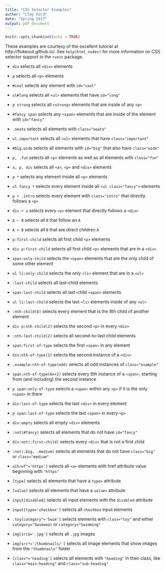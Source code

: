 ---
title: "CSS Selector Examples"
author: "Clay Ford"
date: "Spring 2017"
output: pdf_document
---

```{r setup, include=FALSE}
knitr::opts_chunk$set(echo = TRUE)
```

These examples are courtesy of the excellent tutorial at http://flukeout.github.io/. See `help(html_nodes)` for more information on CSS selector support in the `rvest` package.

- `div` selects all `<div>` elements
- `p` selects all `<p>` elements

- `#cool` selects any element with `id="cool"`
- `ul#long` selects all `<ul>` elements that have `id="long"`

- `p strong` selects all `<strong>` elements that are inside of any `<p>`
- `#fancy span` selects any `<span>` elements that are inside of the element with `id="fancy"`

- `.neato` selects all elements with `class="neato"`

- `ul.important` selects all `<ul>` elements that have `class="important"`
- `#big.wide` selects all elements with `id="big"` that also have `class="wide"`

- `p, .fun` selects all `<p>` elements as well as all elements with `class="fun"`
- `a, p, div` selects all `<a>`, `<p>` and `<div>` elements

- `p *` selects any element inside all `<p>` elements

- `ul.fancy *` selects every element inside all `<ul class="fancy">` elements

- `p + .intro` selects every element with `class="intro"` that directly follows a `<p>`
- `div + a` selects every `<a>` element that directly follows a `<div>`


- `A ~ B` selects all `B` that follow an `A`

- `A > B` selects all `B` that are direct children `A`

- `p:first-child` selects all first child `<p>` elements
- `div p:first-child` selects all first child `<p>` elements that are in a `<div>`

- `span:only-child` selects the `<span>` elements that are the only child of some other element
- `ul li:only-child` selects the only `<li>` element that are in a `<ul>`
- `:last-child` selects all last-child elements
- `span:last-child` selects all last-child `<span>` elements
- `ul li:last-child` selects the last `<li>` elements inside of any `<ul>`

- `:nth-child(8)` selects every element that is the 8th child of another element
- `div p:nth-child(2)` selects the second `<p>` in every `<div>`

- `:nth-last-child(2)` selects all second-to-last child elements

- `span:first-of-type` selects the first `<span>` in any element

- `div:nth-of-type(2)` selects the second instance of a `<div>`
- `.example:nth-of-type(odd)` selects all odd instances of `class="example"`

- `span:nth-of-type(6n+2)` selects every 6th instance of a `<span>`, starting from (and including) the second instance

- `p span:only-of-type` selects a `<span>` within any `<p>` if it is the only `<span>` in there

- `div:last-of-type` selects the last `<div>` in every element
- `p span:last-of-type` selects the last `<span>` in every `<p>`

- `div:empty` selects all empty `<div>` elements

- `:not(#fancy)` selects all elements that do not have `id="fancy"`
- `div:not(:first-child)` selects every `<div>` that is not a first child
- `:not(.big, .medium)` selects all elements that do not have `class="big"` or `class="medium"`

- `a[href^='https']` selects all `<a>` elements with href attribute value beginning with `"https"`
- `[type]` selects all elements that have a `type=` attribute

- `[value]` selects all elements that have a `value=` attribute
- `input[disabled]` selects all input elements with the `disabled` attribute

- `input[type='checkbox']` selects all `checkbox` input elements

- `.toy[category^='Swim']` selects elements with `class="toy"` and either `category="Swimwear` or `category="Swimming"`

- `img[src$='.jpg']` selects all `.jpg` images

- `img[src*='/thumbnails/']` selects all image elements that show images from the `"thumbnails"` folder
- `[class*='heading']` selects all elements with `"heading"` in their class, like `class="main-heading"` and `class="sub-heading"`
